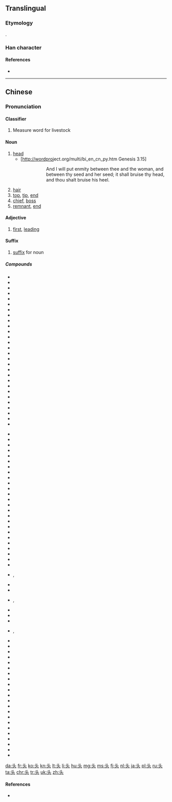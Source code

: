 {{stroke order|strokes=5}}
{{also|頭}}
==Translingual==

===Etymology===
{{Han simp|頭}}.

===Han character===
{{Han char|rn=37|rad=大|as=02|sn=5|four=|canj=X卜大 (XYK), 卜大 (YK)|ids=⿻[[⺀]][[大]]}}

====References====
* {{Han ref|kx=0249.111|hdz=10526.020|uh=5934|ud=22836}}

----

==Chinese==
{{zh-hanzi-box|头|[[頭]]}}

===Pronunciation===
{{zh-pron
|m=tóu
|c=tau4
|h=pfs=thèu
|mn=thâu/thiô/thô͘
|mn_note=thiô and thô͘ are literary
|w=3deu
|ma=y
|cat=n}}

====Classifier====
{{zh-cls|s}}

# Measure word for livestock
#: {{zh-usex|我 有 两 头 猪。|I have two pigs.|link=y}}

====Noun====
{{zh-noun|mw=个}}

# [[head]]
#* [http://wordpro​​ject.org/multi/bi_en_cn_py.htm Genesis 3.15]
#*: {{zh-usex|我 又 要 叫 你 和 女人 彼此 为{wéi} 仇。你 的 后裔 和 女人 的 后裔 也 彼此 为{wéi} 仇。女人 的 后裔 要 伤 你 的 头，你 要 伤 他 的 脚跟。 |And I will put enmity between thee and the woman, and between thy seed and her seed; it shall bruise thy head, and thou shalt bruise his heel.|ref=[http://wordpro​​ject.org/multi/bi_en_cn_py.htm Genesis 3.15 Genesis 3.15]}}
#*:: And I will put enmity between thee and the woman, and between thy seed and her seed; it shall bruise thy head, and thou shalt bruise his heel.
#: {{zh-usex|我 头 不 再 痛 了。|My head doesn't hurt any more.|link=y}}
# [[hair]]
# [[top]], [[tip]], [[end]]
# [[chief]], [[boss]]
# [[remnant]], [[end]]

====Adjective====
{{zh-adj|s}}

# [[first]], [[leading]]

====Suffix====
{{zh-suf|s}}

# [[suffix]] for noun

=====Compounds=====
{{der-top}}
{{top3}}
* {{l|zh|当头炮}}
* {{l|zh|馒头|tr=mántóu}}
* {{l|zh|偏头痛|tr=piāntóutòng}}
* {{l|zh|头班车}}
* {{l|zh|头版}}
* {{l|zh|头半天}}
* {{l|zh|头部}}
* {{l|zh|头彩}}
* {{l|zh|头茬}}
* {{l|zh|头筹}}
* {{l|zh|头等}}
* {{l|zh|头顶}}
* {{l|zh|头发|tr=tóufa}}
* {{l|zh|头盖}}
* {{l|zh|头盖骨|tr=tóugàigǔ}}
* {{l|zh|头高头低}}
* {{l|zh|头功|tr=tóugōng}}
* {{l|zh|头骨|tr=tóugǔ}}
* {{l|zh|头号}}
* {{l|zh|头回生，二回熟}}
* {{l|zh|头会箕敛}}
* {{l|zh|头昏}}
* {{l|zh|头昏目眩}}
* {{l|zh|头昏脑胀}}
* {{l|zh|头昏眼花}}
* {{l|zh|头奖}}
* {{l|zh|头角}}
* {{l|zh|头角峥嵘}}
{{mid3}}
* {{l|zh|头巾}}
* {{l|zh|头颈}}
* {{l|zh|头盔|tr=tóukuī}}
* {{l|zh|头里}}
* {{l|zh|头脸}}
* {{l|zh|头领}}
* {{l|zh|头颅|tr=tóulǔ}}
* {{l|zh|头路}}
* {{l|zh|头面}}
* {{l|zh|头面人物}}
* {{l|zh|头名}}
* {{l|zh|头目|tr=tóumù}}
* {{l|zh|头脑|tr=tóunǎo}}
* {{l|zh|头年}}
* {{l|zh|头牌}}
* {{l|zh|头皮|tr=tóupí}}
* {{l|zh|头皮屑|tr=tóupíxiè}}
* {{l|zh|头破血流}}
* {{l|zh|头前}}
* {{l|zh|头球}}
* {{l|zh|头人}}
* {{l|zh|头纱}}
* {{l|zh|头晌}}
* {{l|zh|头晌案头}}
* {{l|zh|头上长角，身上长刺}}
* {{l|zh|头绳}}, {{l|zh|头绳儿}}
* {{l|zh|头虱}}
* {{l|zh|头饰}}
{{mid3}}
* {{l|zh|头水}}, {{l|zh|头水儿}}
* {{l|zh|头胎}}
* {{l|zh|头套}}
* {{l|zh|头疼|tr=tóuténg}}
* {{l|zh|头疼脑热}}, {{l|zh|头疼脑热的}}
* {{l|zh|头天}}
* {{l|zh|头条新闻}}
* {{l|zh|头痛|tr=tóutòng}}
* {{l|zh|头痛医头，脚痛医脚}}
* {{l|zh|头头儿}}
* {{l|zh|头头是道}}
* {{l|zh|头晚}}
* {{l|zh|头尾}}
* {{l|zh|头衔}}
* {{l|zh|头像}}
* {{l|zh|头屑}}
* {{l|zh|头胸部}}
* {{l|zh|头绪|tr=tóuxù}}
* {{l|zh|头雁}}
* {{l|zh|头油}}
* {{l|zh|头晕}}
* {{l|zh|头晕眼花}}
* {{l|zh|头遭}}
* {{l|zh|头重脚轻}}
* {{l|zh|头子|tr=tóuzi}}
* {{l|zh|洗头|tr=xǐtóu}}
* {{l|zh|芋头|tr=yùtóu}}
{{bottom}}
{{der-bottom}}

[[da:头]]
[[fr:头]]
[[ko:头]]
[[kn:头]]
[[lt:头]]
[[li:头]]
[[hu:头]]
[[mg:头]]
[[ms:头]]
[[fj:头]]
[[nl:头]]
[[ja:头]]
[[pl:头]]
[[ru:头]]
[[ta:头]]
[[chr:头]]
[[tr:头]]
[[uk:头]]
[[zh:头]]

====References====
* {{cite web
| url = http://www.mdbg.net/chindict/chindict.php?page=worddict&wdrst=0&wdqb=头
| title = 头
| work = MDBG English to Chinese dictionary ( Based on CC-CEDICT )
| language = Mandarin/English
| accessdate = 2014-03-12}}